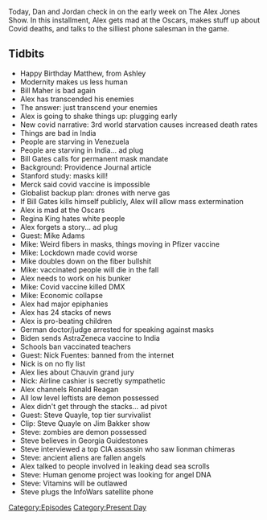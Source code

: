 {{Episode
    | title             = April 26-27, 2021
    | caption           = [https://knowledgefight.libsyn.com/553-april-26-27-2021 Listen to this episode on Libsyn]
    | episodeNumber     = 553
    | length            = 01:52:03
    | airDate           = April 30, 2021
    | coverageStartDate = April 26, 2021
    | coverageEndDate   = April 27, 2021
    | episodeType       = [[:Category:Present Day|Present Day]]
    | appearance        = [[Bill Gates]], [[Regina King]], [[Mike Adams]], [[DMX]], [[Nick Fuentes]], [[Derrick Chauvin]], [[Steve Quayle]]
    | oocDrop           = And now, here come the sex robots; I know major cattlemen
    | previousEpisode   = [[552: May 6, 2003]]
    | nextEpisode       = [[554: April 30, 2021]]
}}

{{Stub}}

Today, Dan and Jordan check in on the early week on The Alex Jones Show. In this installment, Alex gets mad at the Oscars, makes stuff up about Covid deaths, and talks to the silliest phone salesman in the game.

==Tidbits==

*Happy Birthday Matthew, from Ashley
*Modernity makes us less human
*Bill Maher is bad again
*Alex has transcended his enemies
*The answer: just transcend your enemies
*Alex is going to shake things up: plugging early
*New covid narrative: 3rd world starvation causes increased death rates
*Things are bad in India
*People are starving in Venezuela
*People are starving in India... ad plug
*Bill Gates calls for permanent mask mandate
*Background: Providence Journal article
*Stanford study: masks kill!
*Merck said covid vaccine is impossible
*Globalist backup plan: drones with nerve gas
*If Bill Gates kills himself publicly, Alex will allow mass extermination
*Alex is mad at the Oscars
*Regina King hates white people
*Alex forgets a story... ad plug
*Guest: Mike Adams
*Mike: Weird fibers in masks, things moving in Pfizer vaccine
*Mike: Lockdown made covid worse
*Mike doubles down on the fiber bullshit
*Mike: vaccinated people will die in the fall
*Alex needs to work on his bunker
*Mike: Covid vaccine killed DMX
*Mike: Economic collapse
*Alex had major epiphanies
*Alex has 24 stacks of news
*Alex is pro-beating children
*German doctor/judge arrested for speaking against masks
*Biden sends AstraZeneca vaccine to India
*Schools ban vaccinated teachers
*Guest: Nick Fuentes: banned from the internet
*Nick is on no fly list
*Alex lies about Chauvin grand jury
*Nick: Airline cashier is secretly sympathetic
*Alex channels Ronald Reagan
*All low level leftists are demon possessed
*Alex didn't get through the stacks... ad pivot
*Guest: Steve Quayle, top tier survivalist
*Clip: Steve Quayle on Jim Bakker show
*Steve: zombies are demon possessed
*Steve believes in Georgia Guidestones
*Steve interviewed a top CIA assassin who saw lionman chimeras
*Steve: ancient aliens are fallen angels
*Alex talked to people involved in leaking dead sea scrolls
*Steve: Human genome project was looking for angel DNA
*Steve: Vitamins will be outlawed
*Steve plugs the InfoWars satellite phone

[[Category:Episodes]]
[[Category:Present Day]]